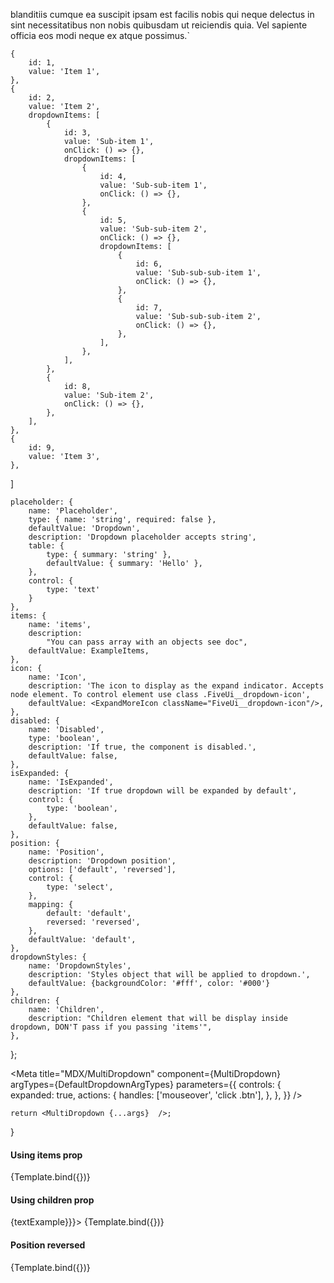 
blanditiis cumque ea suscipit ipsam est facilis nobis qui neque delectus in sint necessitatibus non nobis
quibusdam ut reiciendis quia. Vel sapiente officia eos modi neque ex atque possimus.`

	{
		id: 1,
		value: 'Item 1',
	},
	{
		id: 2,
		value: 'Item 2',
		dropdownItems: [
			{
				id: 3,
				value: 'Sub-item 1',
				onClick: () => {},
				dropdownItems: [
					{
						id: 4,
						value: 'Sub-sub-item 1',
						onClick: () => {},
					},
					{
						id: 5,
						value: 'Sub-sub-item 2',
						onClick: () => {},
						dropdownItems: [
							{
								id: 6,
								value: 'Sub-sub-sub-item 1',
								onClick: () => {},
							},
							{
								id: 7,
								value: 'Sub-sub-sub-item 2',
								onClick: () => {},
							},
						],
					},
				],
			},
			{
				id: 8,
				value: 'Sub-item 2',
				onClick: () => {},
			},
		],
	},
	{
		id: 9,
		value: 'Item 3',
	},
]

	placeholder: {
		name: 'Placeholder',
		type: { name: 'string', required: false },
		defaultValue: 'Dropdown',
		description: 'Dropdown placeholder accepts string',
		table: {
			type: { summary: 'string' },
			defaultValue: { summary: 'Hello' },
		},
		control: {
			type: 'text'
		}
	},
	items: {
		name: 'items',
		description:
			"You can pass array with an objects see doc",
		defaultValue: ExampleItems,
	},
	icon: {
		name: 'Icon',
		description: 'The icon to display as the expand indicator. Accepts node element. To control element use class .FiveUi__dropdown-icon',
		defaultValue: <ExpandMoreIcon className="FiveUi__dropdown-icon"/>,
	},
	disabled: {
		name: 'Disabled',
		type: 'boolean',
		description: 'If true, the component is disabled.',
		defaultValue: false,
	},
	isExpanded: {
		name: 'IsExpanded',
		description: 'If true dropdown will be expanded by default',
		control: {
			type: 'boolean',
		},
		defaultValue: false,
	},
	position: {
		name: 'Position',
		description: 'Dropdown position',
		options: ['default', 'reversed'],
		control: {
			type: 'select',
		},
		mapping: {
			default: 'default',
			reversed: 'reversed',
		},
		defaultValue: 'default',
	},
	dropdownStyles: {
		name: 'DropdownStyles',
		description: 'Styles object that will be applied to dropdown.',
		defaultValue: {backgroundColor: '#fff', color: '#000'}
	},
	children: {
		name: 'Children',
		description: "Children element that will be display inside dropdown, DON'T pass if you passing 'items'",
	},
};

<Meta title="MDX/MultiDropdown" component={MultiDropdown} argTypes={DefaultDropdownArgTypes} parameters={{
	controls: {
		expanded: true,
		actions: {
			handles: ['mouseover', 'click .btn'],
		},
	},
	}}
/>

	return <MultiDropdown {...args}  />;
}

#### Using items prop

<Canvas>
	<Story name="Using items prop" args={{ items: ExampleItems }}>
		{Template.bind({})}
	</Story>
</Canvas>

#### Using children prop

<Canvas>
	<Story name="Using children prop" args={{children: <div style={{padding: '30px'}}>{textExample}</div>}}>
		{Template.bind({})}
	</Story>
</Canvas>

#### Position reversed


<Canvas>
	<Story name="Reversed" args={{position: 'reversed'}} parameters={{layout: 'centered'}}>
		{Template.bind({})}
	</Story>
</Canvas>

